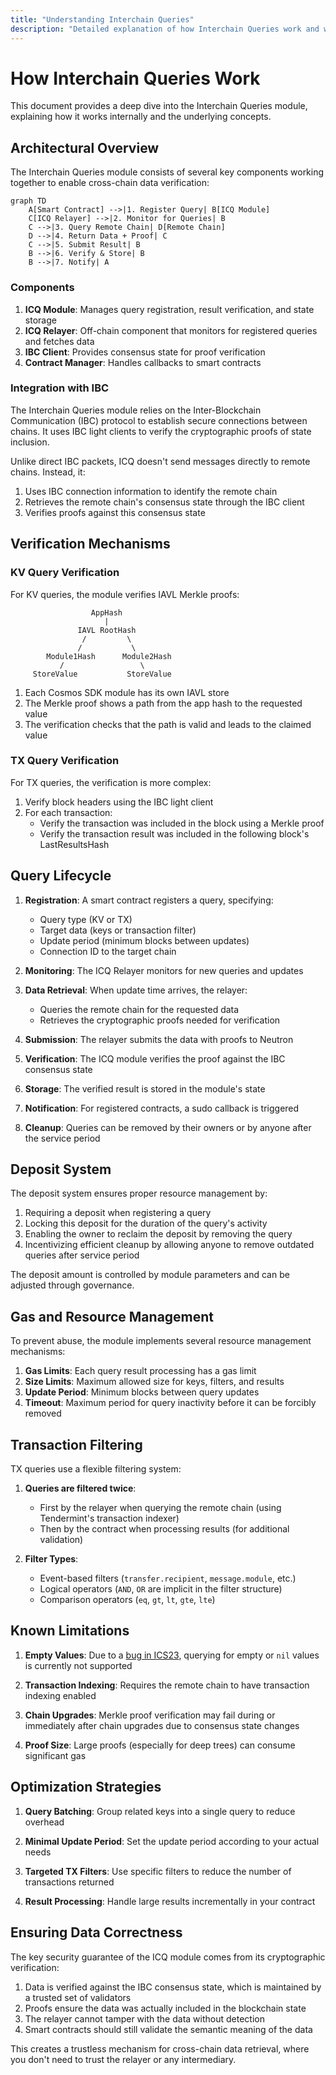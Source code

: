 ```yaml
---
title: "Understanding Interchain Queries"
description: "Detailed explanation of how Interchain Queries work and why they're designed this way"
---
```


# How Interchain Queries Work

This document provides a deep dive into the Interchain Queries module, explaining how it works internally and the underlying concepts.

## Architectural Overview

The Interchain Queries module consists of several key components working together to enable cross-chain data verification:

```mermaid
graph TD
    A[Smart Contract] -->|1. Register Query| B[ICQ Module]
    C[ICQ Relayer] -->|2. Monitor for Queries| B
    C -->|3. Query Remote Chain| D[Remote Chain]
    D -->|4. Return Data + Proof| C
    C -->|5. Submit Result| B
    B -->|6. Verify & Store| B
    B -->|7. Notify| A
```

### Components

1. **ICQ Module**: Manages query registration, result verification, and state storage
2. **ICQ Relayer**: Off-chain component that monitors for registered queries and fetches data
3. **IBC Client**: Provides consensus state for proof verification
4. **Contract Manager**: Handles callbacks to smart contracts

### Integration with IBC

The Interchain Queries module relies on the Inter-Blockchain Communication (IBC) protocol to establish secure connections between chains. It uses IBC light clients to verify the cryptographic proofs of state inclusion.

Unlike direct IBC packets, ICQ doesn't send messages directly to remote chains. Instead, it:
1. Uses IBC connection information to identify the remote chain
2. Retrieves the remote chain's consensus state through the IBC client
3. Verifies proofs against this consensus state

## Verification Mechanisms

### KV Query Verification

For KV queries, the module verifies IAVL Merkle proofs:

```
                  AppHash
                     |
               IAVL RootHash
                /         \
               /           \
        Module1Hash      Module2Hash
           /                 \
     StoreValue           StoreValue
```

1. Each Cosmos SDK module has its own IAVL store
2. The Merkle proof shows a path from the app hash to the requested value
3. The verification checks that the path is valid and leads to the claimed value

### TX Query Verification

For TX queries, the verification is more complex:

1. Verify block headers using the IBC light client
2. For each transaction:
   - Verify the transaction was included in the block using a Merkle proof
   - Verify the transaction result was included in the following block's LastResultsHash

## Query Lifecycle

1. **Registration**: A smart contract registers a query, specifying:
   - Query type (KV or TX)
   - Target data (keys or transaction filter)
   - Update period (minimum blocks between updates)
   - Connection ID to the target chain

2. **Monitoring**: The ICQ Relayer monitors for new queries and updates

3. **Data Retrieval**: When update time arrives, the relayer:
   - Queries the remote chain for the requested data
   - Retrieves the cryptographic proofs needed for verification

4. **Submission**: The relayer submits the data with proofs to Neutron

5. **Verification**: The ICQ module verifies the proof against the IBC consensus state

6. **Storage**: The verified result is stored in the module's state

7. **Notification**: For registered contracts, a sudo callback is triggered

8. **Cleanup**: Queries can be removed by their owners or by anyone after the service period

## Deposit System

The deposit system ensures proper resource management by:

1. Requiring a deposit when registering a query
2. Locking this deposit for the duration of the query's activity
3. Enabling the owner to reclaim the deposit by removing the query
4. Incentivizing efficient cleanup by allowing anyone to remove outdated queries after service period

The deposit amount is controlled by module parameters and can be adjusted through governance.

## Gas and Resource Management

To prevent abuse, the module implements several resource management mechanisms:

1. **Gas Limits**: Each query result processing has a gas limit
2. **Size Limits**: Maximum allowed size for keys, filters, and results
3. **Update Period**: Minimum blocks between query updates
4. **Timeout**: Maximum period for query inactivity before it can be forcibly removed

## Transaction Filtering

TX queries use a flexible filtering system:

1. **Queries are filtered twice**:
   - First by the relayer when querying the remote chain (using Tendermint's transaction indexer)
   - Then by the contract when processing results (for additional validation)

2. **Filter Types**:
   - Event-based filters (`transfer.recipient`, `message.module`, etc.)
   - Logical operators (`AND`, `OR` are implicit in the filter structure)
   - Comparison operators (`eq`, `gt`, `lt`, `gte`, `lte`)

## Known Limitations

1. **Empty Values**: Due to a [bug in ICS23](https://github.com/cosmos/ics23/issues/134), querying for empty or `nil` values is currently not supported

2. **Transaction Indexing**: Requires the remote chain to have transaction indexing enabled

3. **Chain Upgrades**: Merkle proof verification may fail during or immediately after chain upgrades due to consensus state changes

4. **Proof Size**: Large proofs (especially for deep trees) can consume significant gas

## Optimization Strategies

1. **Query Batching**: Group related keys into a single query to reduce overhead

2. **Minimal Update Period**: Set the update period according to your actual needs

3. **Targeted TX Filters**: Use specific filters to reduce the number of transactions returned

4. **Result Processing**: Handle large results incrementally in your contract

## Ensuring Data Correctness

The key security guarantee of the ICQ module comes from its cryptographic verification:

1. Data is verified against the IBC consensus state, which is maintained by a trusted set of validators 
2. Proofs ensure the data was actually included in the blockchain state
3. The relayer cannot tamper with the data without detection
4. Smart contracts should still validate the semantic meaning of the data

This creates a trustless mechanism for cross-chain data retrieval, where you don't need to trust the relayer or any intermediary. 